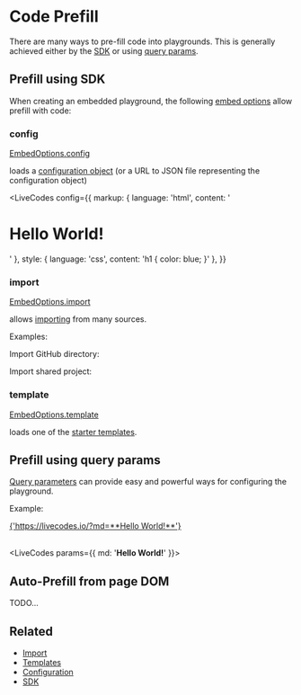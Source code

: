 # Code Prefill


There are many ways to pre-fill code into playgrounds. This is generally achieved either by the [SDK](../sdk/index.mdx) or using [query params](../configuration/query-params.mdx).

## Prefill using SDK

When creating an embedded playground, the following [embed options](../sdk/js-ts.mdx#embed-options) allow prefill with code:

### config

[EmbedOptions.config](../sdk/js-ts.mdx#config)

loads a [configuration object](../configuration/configuration-object.mdx) (or a URL to JSON file representing the configuration object)

<LiveCodes
  config={{
    markup: { language: 'html', content: '<h1>Hello World!</h1>' },
    style: { language: 'css', content: 'h1 { color: blue; }' },
  }}
></LiveCodes>

### import

[EmbedOptions.import](../sdk/js-ts.mdx#import)

allows [importing](./import.mdx) from many sources.

Examples:

Import GitHub directory:

<LiveCodes import="https://github.com/bradtraversy/50projects50days/tree/master/progress-steps"></LiveCodes>

Import shared project:

<LiveCodes import="id/6ys2b8txf33"></LiveCodes>

### template

[EmbedOptions.template](../sdk/js-ts.mdx#template)

loads one of the [starter templates](./templates.mdx).

<LiveCodes template="react"></LiveCodes>

## Prefill using query params

[Query parameters](../configuration/query-params.mdx) can provide easy and powerful ways for configuring the playground.

Example:

<a href="https://livecodes.io/?md=**Hello World!**" target="_blank">
  {'https://livecodes.io/?md=**Hello World!**'}
</a>
<br />
<br />

<LiveCodes params={{ md: '**Hello World!**' }}></LiveCodes>

## Auto-Prefill from page DOM

TODO...

## Related

- [Import](./import.mdx)
- [Templates](./templates.mdx)
- [Configuration](../configuration/index.mdx)
- [SDK](../sdk/index.mdx)
